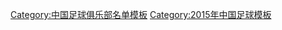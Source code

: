 {{Football squad with groups
|name=2015年中超分类名单辽宁
|bgcolor=#B00000
|bordercolor=#FF4000
|textcolor=#F8F8F8
|title=[[辽宁宏运足球俱乐部|<span style="color:#F8F8F8">辽宁盤锦宏运</span>]] — [[2015年中国足球超级联赛|<span style="color:#F8F8F8">2015年</span>]][[中国足球超级联赛|<span style="color:#F8F8F8">中超联赛第 12 名</span>]]
|group1=全年参赛球员
|list1=<div>
{{Football squad2 player|no=1|name=[[张鹭]]}}
{{Football squad2 player|no=3|name=[[吴高俊]]}}
{{Football squad2 player|no=4|name=[[孙世林 (足球运动员)|孙世林]]}}
{{Football squad2 player|no=5|name=[[杨善平]]}}
{{Football squad2 player|no=6|name=[[杨宇]]}}
{{Football squad2 player|no=8|name=[[张野 (足球运动员)|张野]]}}
{{Football squad2 player|no=9|name=[[肇俊哲]]}}
{{Football squad2 player|no=10|name={{flagicon|CIV}} [[弗兰克·波利|-{zh-hans:波利;zh-hk:保利}-]]}}
{{Football squad2 player|no=11|name=[[郑涛]]}}
{{Football squad2 player|no=15|name=[[宋琛]]}}
{{Football squad2 player|no=16|name=[[杨超声]]}}
{{Football squad2 player|no=17|name=[[王亮 (1989年)|王亮]]}}
{{Football squad2 player|no=18|name=[[倪玉崧]]}}
{{Football squad2 player|no=19|name=[[张靖洋]]}}
{{Football squad2 player|no=20|name=[[金泰延]]}}
{{Football squad2 player|no=21|name=[[杨运]]}}
{{Football squad2 player|no=23|name=[[王皓 (1993年)|王皓]]}}
{{Football squad2 player|no=24|name=[[黄宏博]]}}
{{Football squad2 player|no=25|name=[[胡延强]]}}
{{Football squad2 player|no=26|name=[[秦升]]}}
{{Football squad2 player|no=27|name=[[王博 (1982年)|王博]]}}
{{Football squad2 player|no=29|name=[[刘旸 (足球运动员)|刘旸]]}}
{{Football squad2 player|no=30|name={{flagicon|KOR}} [[金裕晋]]}}
{{Football squad2 player|no=32|name=[[丁海峰 (足球运动员)|丁海峰]]}}
{{Football squad2 player|no=33|name=[[王珐]]}}
{{Football squad2 player|no=34|name={{flagicon|NGR}} {{flagicon|BEL}} [[德里克·奥格布|-{zh-hans:丘卡;zh-hk:祖卡}-]]}}
{{Football squad2 player|no=35|name=[[丁捷]]}}
</div>
|group2=夏季转入球员
|list2=<div>
{{Football squad2 player|no=13|name={{flagicon|ROM}} {{link-en|埃里克·比茨法尔维|Eric Bicfalvi|-{zh-hans:埃里克;zh-hk:比化維}-}}}}
{{Football squad2 player|no=14|name={{flagicon|BRA}} [[保罗·恩里克·卡尔内鲁·费里奥|-{zh-hans:恩里克;zh-hk:軒歷基;zh-tw:恩里克;}-]]}}
{{Football squad2 player|no=22|name=[[王亮 (1979年)|王亮]]}}
</div>
|group3=夏季转出球员
|list3=<div>
{{Football squad2 player|no=12|name={{flagicon|ZAM}} [[詹姆斯·查曼加|-{zh-hans:詹姆斯;zh-hk:查曼加}-]]}}
{{Football squad2 player|no=28|name={{flagicon|AUS}} [[乔什·米切尔|-{zh-hans:米切尔;zh-hk:祖舒米曹}-]]}}
{{Football squad2 player|no=31|name={{flagicon|HKG}} {{flagicon|CAN}} [[科夫|-{zh-hans:福福;zh-hk:科夫}-]]}}
</div>
|group4=主教练
|list4=[[陈洋]]（代理，至第 21 轮）；[[马林 (足球运动员)|马林]]
}}
<noinclude>
{{DEFAULTSORT:Liaoning F.C. Squad 2015}}
[[Category:中国足球俱乐部名单模板]]
[[Category:2015年中国足球模板]]
</noinclude>